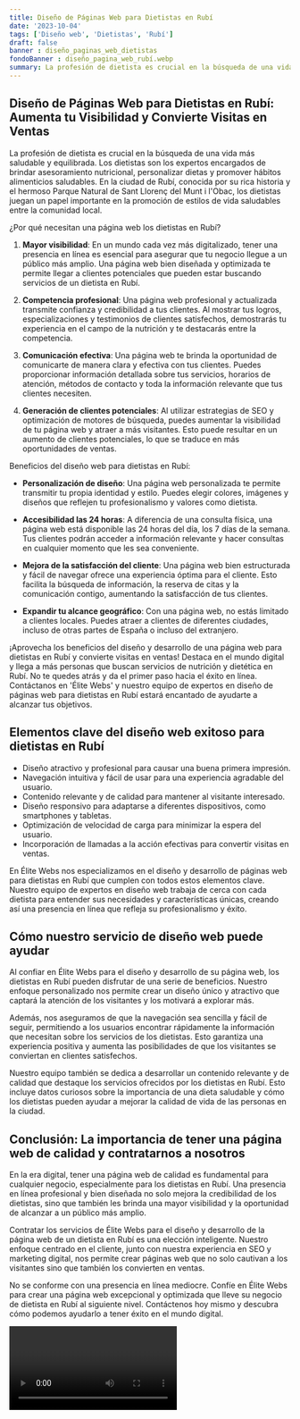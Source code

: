 ```yaml
---
title: Diseño de Páginas Web para Dietistas en Rubí
date: '2023-10-04'
tags: ['Diseño web', 'Dietistas', 'Rubí']
draft: false
banner : diseño_paginas_web_dietistas
fondoBanner : diseño_pagina_web_rubí.webp
summary: La profesión de dietista es crucial en la búsqueda de una vida más saludable y equilibrada. Los dietistas son los expertos encargados de brindar asesoramiento nutricional, personalizar dietas y promover hábitos alimenticios saludables. En la ciudad de Rubí, conocida por su rica historia y el hermoso Parque Natural de Sant Llorenç del Munt i l'Obac, los dietistas juegan un papel importante en la promoción de estilos de vida saludables entre la comunidad local.
---
```


## Diseño de Páginas Web para Dietistas en Rubí: Aumenta tu Visibilidad y Convierte Visitas en Ventas

La profesión de dietista es crucial en la búsqueda de una vida más saludable y equilibrada. Los dietistas son los expertos encargados de brindar asesoramiento nutricional, personalizar dietas y promover hábitos alimenticios saludables. En la ciudad de Rubí, conocida por su rica historia y el hermoso Parque Natural de Sant Llorenç del Munt i l'Obac, los dietistas juegan un papel importante en la promoción de estilos de vida saludables entre la comunidad local.

¿Por qué necesitan una página web los dietistas en Rubí?

1. **Mayor visibilidad**: En un mundo cada vez más digitalizado, tener una presencia en línea es esencial para asegurar que tu negocio llegue a un público más amplio. Una página web bien diseñada y optimizada te permite llegar a clientes potenciales que pueden estar buscando servicios de un dietista en Rubí.

2. **Competencia profesional**: Una página web profesional y actualizada transmite confianza y credibilidad a tus clientes. Al mostrar tus logros, especializaciones y testimonios de clientes satisfechos, demostrarás tu experiencia en el campo de la nutrición y te destacarás entre la competencia.

3. **Comunicación efectiva**: Una página web te brinda la oportunidad de comunicarte de manera clara y efectiva con tus clientes. Puedes proporcionar información detallada sobre tus servicios, horarios de atención, métodos de contacto y toda la información relevante que tus clientes necesiten.

4. **Generación de clientes potenciales**: Al utilizar estrategias de SEO y optimización de motores de búsqueda, puedes aumentar la visibilidad de tu página web y atraer a más visitantes. Esto puede resultar en un aumento de clientes potenciales, lo que se traduce en más oportunidades de ventas.

Beneficios del diseño web para dietistas en Rubí:

- **Personalización de diseño**: Una página web personalizada te permite transmitir tu propia identidad y estilo. Puedes elegir colores, imágenes y diseños que reflejen tu profesionalismo y valores como dietista.

- **Accesibilidad las 24 horas**: A diferencia de una consulta física, una página web está disponible las 24 horas del día, los 7 días de la semana. Tus clientes podrán acceder a información relevante y hacer consultas en cualquier momento que les sea conveniente.

- **Mejora de la satisfacción del cliente**: Una página web bien estructurada y fácil de navegar ofrece una experiencia óptima para el cliente. Esto facilita la búsqueda de información, la reserva de citas y la comunicación contigo, aumentando la satisfacción de tus clientes.

- **Expandir tu alcance geográfico**: Con una página web, no estás limitado a clientes locales. Puedes atraer a clientes de diferentes ciudades, incluso de otras partes de España o incluso del extranjero.

¡Aprovecha los beneficios del diseño y desarrollo de una página web para dietistas en Rubí y convierte visitas en ventas! Destaca en el mundo digital y llega a más personas que buscan servicios de nutrición y dietética en Rubí. No te quedes atrás y da el primer paso hacia el éxito en línea. Contáctanos en 'Élite Webs' y nuestro equipo de expertos en diseño de páginas web para dietistas en Rubí estará encantado de ayudarte a alcanzar tus objetivos.

<GifSeo />

<Cta />

## Elementos clave del diseño web exitoso para dietistas en Rubí

- Diseño atractivo y profesional para causar una buena primera impresión.
- Navegación intuitiva y fácil de usar para una experiencia agradable del usuario.
- Contenido relevante y de calidad para mantener al visitante interesado.
- Diseño responsivo para adaptarse a diferentes dispositivos, como smartphones y tabletas.
- Optimización de velocidad de carga para minimizar la espera del usuario.
- Incorporación de llamadas a la acción efectivas para convertir visitas en ventas.

En Élite Webs nos especializamos en el diseño y desarrollo de páginas web para dietistas en Rubí que cumplen con todos estos elementos clave. Nuestro equipo de expertos en diseño web trabaja de cerca con cada dietista para entender sus necesidades y características únicas, creando así una presencia en línea que refleja su profesionalismo y éxito.

## Cómo nuestro servicio de diseño web puede ayudar

Al confiar en Élite Webs para el diseño y desarrollo de su página web, los dietistas en Rubí pueden disfrutar de una serie de beneficios. Nuestro enfoque personalizado nos permite crear un diseño único y atractivo que captará la atención de los visitantes y los motivará a explorar más.

Además, nos aseguramos de que la navegación sea sencilla y fácil de seguir, permitiendo a los usuarios encontrar rápidamente la información que necesitan sobre los servicios de los dietistas. Esto garantiza una experiencia positiva y aumenta las posibilidades de que los visitantes se conviertan en clientes satisfechos.

Nuestro equipo también se dedica a desarrollar un contenido relevante y de calidad que destaque los servicios ofrecidos por los dietistas en Rubí. Esto incluye datos curiosos sobre la importancia de una dieta saludable y cómo los dietistas pueden ayudar a mejorar la calidad de vida de las personas en la ciudad.

## Conclusión: La importancia de tener una página web de calidad y contratarnos a nosotros

En la era digital, tener una página web de calidad es fundamental para cualquier negocio, especialmente para los dietistas en Rubí. Una presencia en línea profesional y bien diseñada no solo mejora la credibilidad de los dietistas, sino que también les brinda una mayor visibilidad y la oportunidad de alcanzar a un público más amplio.

Contratar los servicios de Élite Webs para el diseño y desarrollo de la página web de un dietista en Rubí es una elección inteligente. Nuestro enfoque centrado en el cliente, junto con nuestra experiencia en SEO y marketing digital, nos permite crear páginas web que no solo cautivan a los visitantes sino que también los convierten en ventas.

No se conforme con una presencia en línea mediocre. Confíe en Élite Webs para crear una página web excepcional y optimizada que lleve su negocio de dietista en Rubí al siguiente nivel. Contáctenos hoy mismo y descubra cómo podemos ayudarlo a tener éxito en el mundo digital.

<Video />

<CtaBot job='Dietistas' city='Rubí'/>

<Gmaps query='Rubí+españa+maps' />